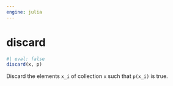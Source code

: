 ```yaml
---
engine: julia
---
```


# discard {#sec-doc}
    

::: {.callout-note appearance="simple" title="docblock" collapse=false}    


```julia
#| eval: false
discard(x, p)

```

Discard the elements `x_i` of collection `x` such that `p(x_i)` is true.
 


:::
    


